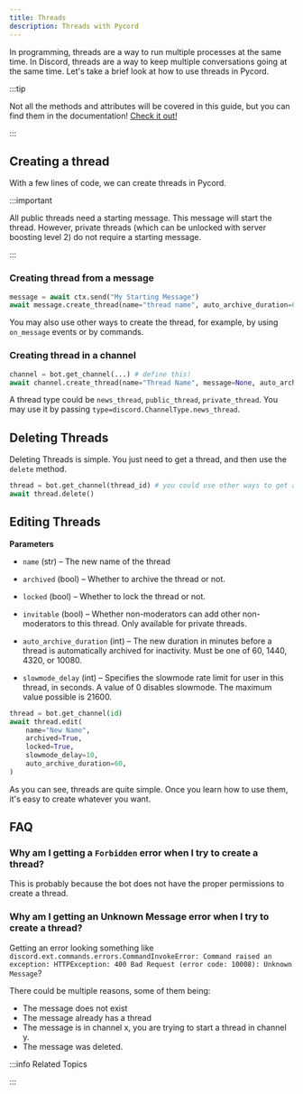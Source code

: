 ```yaml
---
title: Threads
description: Threads with Pycord
---
```


In programming, threads are a way to run multiple processes at the same time. In Discord, threads are
a way to keep multiple conversations going at the same time. Let's take a brief look at how to use threads in Pycord.

:::tip

Not all the methods and attributes will be covered in this guide, but you can find them in the documentation!
[Check it out!](https://docs.pycord.dev/en/master/api.html#discord.Thread)

:::

## Creating a thread

With a few lines of code, we can create threads in Pycord.

:::important

All public threads need a starting message. This message will start the thread. However, private threads
(which can be unlocked with server boosting level 2) do not require a starting message.

:::

### Creating thread from a message

```python
message = await ctx.send("My Starting Message")
await message.create_thread(name="thread name", auto_archive_duration=60)
```

You may also use other ways to create the thread, for example, by using `on_message` events or by commands.

### Creating thread in a channel

```python
channel = bot.get_channel(...) # define this!
await channel.create_thread(name="Thread Name", message=None, auto_archive_duration=60, type=None, reason=None)
```

A thread type could be `news_thread`, `public_thread`, `private_thread`. You may use it by passing `type=discord.ChannelType.news_thread`.

## Deleting Threads

Deleting Threads is simple. You just need to get a thread, and then use the `delete` method.

```python
thread = bot.get_channel(thread_id) # you could use other ways to get a thread
await thread.delete()
```

## Editing Threads

****Parameters****

- `name` (str) – The new name of the thread

- `archived` (bool) – Whether to archive the thread or not.

- `locked` (bool) – Whether to lock the thread or not.

- `invitable` (bool) – Whether non-moderators can add other non-moderators to this thread. Only available for private threads.

- `auto_archive_duration` (int) – The new duration in minutes before a thread is automatically archived for inactivity. Must be one of 60, 1440, 4320, or 10080.

- `slowmode_delay` (int) – Specifies the slowmode rate limit for user in this thread, in seconds. A value of 0 disables slowmode. The maximum value possible is 21600.

```python
thread = bot.get_channel(id)
await thread.edit(
    name="New Name",
    archived=True,
    locked=True,
    slowmode_delay=10,
    auto_archive_duration=60,
)
```

As you can see, threads are quite simple. Once you learn how to use them, it's easy to create whatever you want.

## FAQ

### Why am I getting a `Forbidden` error when I try to create a thread?

This is probably because the bot does not have the proper permissions to create a thread.

### Why am I getting an Unknown Message error when I try to create a thread?

Getting an error looking something like `discord.ext.commands.errors.CommandInvokeError: Command
raised an exception: HTTPException: 400 Bad Request (error code: 10008): Unknown Message`?

There could be multiple reasons, some of them being:

- The message does not exist
- The message already has a thread
- The message is in channel x, you are trying to start a thread in channel y.
- The message was deleted.

:::info Related Topics

<!-- I can't think of any related topics for this at the moment-->

:::
